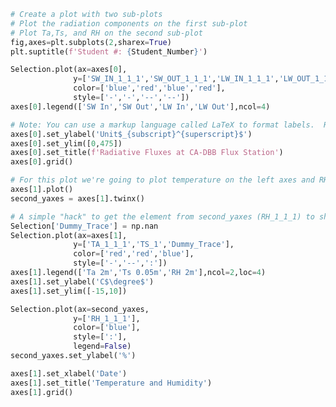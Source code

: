 

```python
# Create a plot with two sub-plots
# Plot the radiation components on the first sub-plot
# Plot Ta,Ts, and RH on the second sub-plot
fig,axes=plt.subplots(2,sharex=True)
plt.suptitle(f'Student #: {Student_Number}')

Selection.plot(ax=axes[0],
              y=['SW_IN_1_1_1','SW_OUT_1_1_1','LW_IN_1_1_1','LW_OUT_1_1_1'],
              color=['blue','red','blue','red'],
              style=['-','-','--','--'])
axes[0].legend(['SW In','SW Out','LW In','LW Out'],ncol=4)

# Note: You can use a markup language called LaTeX to format labels.  Replace Units,subscript, and superscript with the appropriate unit for radiative fluxes
axes[0].set_ylabel('Unit$_{subscript}^{superscript}$')
axes[0].set_ylim([0,475])
axes[0].set_title(f'Radiative Fluxes at CA-DBB Flux Station')
axes[0].grid()

# For this plot we're going to plot temperature on the left axes and RH on the right axes
axes[1].plot()
second_yaxes = axes[1].twinx()

# A simple "hack" to get the element from second_yaxes (RH_1_1_1) to show up with the legend items for the main yaxis
Selection['Dummy_Trace'] = np.nan
Selection.plot(ax=axes[1],
              y=['TA_1_1_1','TS_1','Dummy_Trace'],
              color=['red','red','blue'],
              style=['-','--',':'])
axes[1].legend(['Ta 2m','Ts 0.05m','RH 2m'],ncol=2,loc=4)
axes[1].set_ylabel('C$\degree$')
axes[1].set_ylim([-15,10])

Selection.plot(ax=second_yaxes,
              y=['RH_1_1_1'],
              color=['blue'],
              style=[':'],
              legend=False)
second_yaxes.set_ylabel('%')

axes[1].set_xlabel('Date')
axes[1].set_title('Temperature and Humidity')
axes[1].grid()

```
